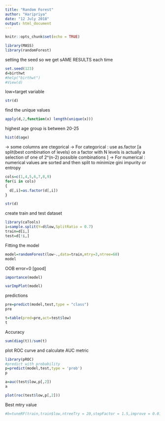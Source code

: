 ---
title: "Random Forest"
author: "Haripriya"
date: "12 July 2018"
output: html_document
---

```{r setup, include=FALSE}
knitr::opts_chunk$set(echo = TRUE)
```

```{r}
library(MASS)
library(randomForest)
```

setting the seed so we get sAME RESULTS each time

```{r}
set.seed(123)
d=birthwt
#help("birthwt")
#View(d)
```

low=target variable

```{r}
str(d)
```

find the unique values

```{r}
apply(d,2,function(x) length(unique(x)))
```

highest age group is between 20-25

```{r}
hist(d$age)
```

-> some columns are ctegorical
-> For categorical : use as.factor [a split(best combination of levels) on a factor with N levels is actually a selection of one of 2^(n-2) possible combinations ]
-> For numerical : numerical values are sorted and then split to minimize gini impurity or entropy

```{r}
cols=c(1,4,5,6,7,8,9)
for(i in cols)
{
  d[,i]=as.factor(d[,i])
}

str(d)

```

create train and test dataset

```{r}
library(caTools)
i=sample.split(Y=d$low,SplitRatio = 0.7)
train=d[i,]
test=d[!i,]
```

Fitting the model

```{r}
model=randomForest(low~.,data=train,mtry=3,ntree=60)
model
```

OOB error=0 [good]

```{r}
importance(model)
```

```{r}
varImpPlot(model)
```

predictions

```{r}
pre=predict(model,test,type = "class")
pre
```

```{r}
t=table(pred=pre,act=test$low)
t
```
Accuracy

```{r}
sum(diag(t))/sum(t)
```
plot ROC curve and calculate AUC metric

```{r}
library(pROC)
#predict with probability
p=predict(model,test,type = 'prob')
p
```

```{r}
a=auc(test$low,p[,2])
a
```

```{r}
plot(roc(test$low,p[,2]))
```

Best mtry value

```{r}
#b=tuneRF(train,train$low,ntreeTry = 20,stepFactor = 1.5,improve = 0.01,trace = T,plot = T)
```





























